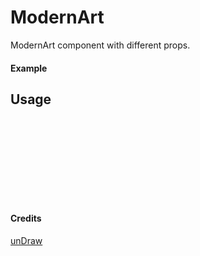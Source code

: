 
<Meta of={ModernArt} title="unDraw/ModernArt" />

# ModernArt

ModernArt component with different props.

#### Example

<Canvas of={ModernArt.Primary} />

## Usage

```ts
import { ModernArt } from "yadl-ui";

const Example = () => {
  return (
      <ModernArt />
  );
};

export default Example;
```

#### Credits
[unDraw](https://undraw.co/illustrations)
